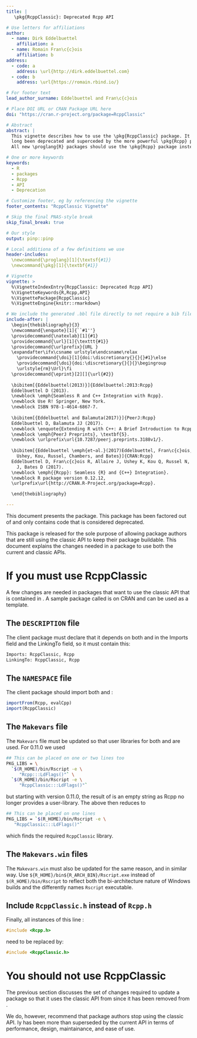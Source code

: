 ```yaml
---
title: |
   \pkg{RcppClassic}: Deprecated Rcpp API

# Use letters for affiliations
author:
  - name: Dirk Eddelbuettel
    affiliation: a
  - name: Romain Fran\c{c}ois
    affiliation: b
address:
  - code: a
    address: \url{http://dirk.eddelbuettel.com}
  - code: b
    address: \url{https://romain.rbind.io/}

# For footer text
lead_author_surname: Eddelbuettel and Fran\c{c}ois

# Place DOI URL or CRAN Package URL here
doi: "https://cran.r-project.org/package=RcppClassic"

# Abstract
abstract: |
  This vignette describes how to use the \pkg{RcppClassic} package. It has 
  long been deprecated and superceded by the more powerful \pkg{Rcpp} package.
  All new \proglang{R} packages should use the \pkg{Rcpp} package instead.

# One or more keywords
keywords:
  - R
  - packages
  - Rcpp
  - API
  - Deprecation

# Customize footer, eg by referencing the vignette
footer_contents: "RcppClassic Vignette"

# Skip the final PNAS-style break
skip_final_break: true

# Our style
output: pinp::pinp

# Local additiona of a few definitions we use
header-includes:
  \newcommand{\proglang}[1]{\textsf{#1}}
  \newcommand{\pkg}[1]{\textbf{#1}}

# Vignette
vignette: >
  %\VignetteIndexEntry{RcppClassic: Deprecated Rcpp API}
  %\VignetteKeywords{R,Rcpp,API}
  %\VignettePackage{RcppClassic}
  %\VignetteEngine{knitr::rmarkdown}

# We include the generated .bbl file directly to not require a bib file
include-after: |
  \begin{thebibliography}{3}
  \newcommand{\enquote}[1]{``#1''}
  \providecommand{\natexlab}[1]{#1}
  \providecommand{\url}[1]{\texttt{#1}}
  \providecommand{\urlprefix}{URL }
  \expandafter\ifx\csname urlstyle\endcsname\relax
    \providecommand{\doi}[1]{doi:\discretionary{}{}{}#1}\else
    \providecommand{\doi}{doi:\discretionary{}{}{}\begingroup
    \urlstyle{rm}\Url}\fi
  \providecommand{\eprint}[2][]{\url{#2}}
  
  \bibitem[{Eddelbuettel(2013)}]{Eddelbuettel:2013:Rcpp}
  Eddelbuettel D (2013).
  \newblock \emph{Seamless R and C++ Integration with Rcpp}.
  \newblock Use R! Springer, New York.
  \newblock ISBN 978-1-4614-6867-7.
  
  \bibitem[{Eddelbuettel and Balamuta(2017)}]{PeerJ:Rcpp}
  Eddelbuettel D, Balamuta JJ (2017).
  \newblock \enquote{Extending R with C++: A Brief Introduction to Rcpp.}
  \newblock \emph{PeerJ Preprints}, \textbf{5}.
  \newblock \urlprefix\url{10.7287/peerj.preprints.3188v1/}.
  
  \bibitem[{Eddelbuettel \emph{et~al.}(2017)Eddelbuettel, Fran\c{c}ois, Allaire,
    Ushey, Kou, Russel, Chambers, and Bates}]{CRAN:Rcpp}
  Eddelbuettel D, Fran\c{c}ois R, Allaire J, Ushey K, Kou Q, Russel N, Chambers
    J, Bates D (2017).
  \newblock \emph{{Rcpp}: Seamless {R} and {C++} Integration}.
  \newblock R package version 0.12.12,
  \urlprefix\url{http://CRAN.R-Project.org/package=Rcpp}.

  \end{thebibliography}

---
```


\noindent This document presents the \pkg{RcppClassic} package. This
package has been factored out of \pkg{Rcpp}
\citep{CRAN:Rcpp,Eddelbuettel:2013:Rcpp,CRAN:Rcpp,PeerJ:Rcpp} and only
contains code that is considered deprecated.

This package is released for the sole purpose of allowing package authors
that are still using the classic \pkg{Rcpp} API to keep
their package buildable. This document explains the changes needed in
a package to use both the current and classic \pkg{Rcpp} APIs.

# If you must use RcppClassic {.unnumbered}

A few changes are needed in packages that want to use the classic \pkg{Rcpp}
API that is contained in \pkg{RcppClassic}. A sample package called
\pkg{RcppClassicExample} is on CRAN and can be used as a template.

## The `DESCRIPTION` file

The client package must declare that it depends on both \pkg{Rcpp} and \pkg{RcppClassic}
in the Imports field and the LinkingTo field, so it must contain this:

```sh
Imports: RcppClassic, Rcpp
LinkingTo: RcppClassic, Rcpp
```

## The `NAMESPACE` file

The client package should import both \pkg{Rcpp} and \pkg{RcppClassic}:

```r
importFrom(Rcpp, evalCpp)
import(RcppClassic)
```

## The `Makevars` file

The `Makevars` file must be updated so that user libraries for both \pkg{Rcpp}
and \pkg{RcppClassic} are used.  For \pkg{Rcpp} 0.11.0 we used

```sh
## This can be placed on one or two lines too
PKG_LIBS = \
  `$(R_HOME)/bin/Rscript -e \
     "Rcpp:::LdFlags()"` \
  `$(R_HOME)/bin/Rscript -e \
     "RcppClassic:::LdFlags()"`
```

but starting with \pkg{Rcpp} version 0.11.0, the result of \verb|Rcpp:::LdFlags()| is
an empty string as Rcpp no longer provides a user-library. The above then
reduces to

```sh
## This can be placed on one lines
PKG_LIBS = `$(R_HOME)/bin/Rscript -e \
   "RcppClassic:::LdFlags()"`
```

which finds the required `RcppClassic` library.


## The `Makevars.win` files

The `Makevars.win` must also be updated for the same reason, and in
similar way.  Use `${R_HOME}/bin${R_ARCH_BIN}/Rscript.exe` instead of
`$(R_HOME)/bin/Rscript` to reflect both the bi-architecture nature of
Windows builds and the differently names `Rscript` executable.


## Include `RcppClassic.h` instead of `Rcpp.h`

Finally, all instances of this line :

```c
#include <Rcpp.h>
```

need to be replaced by:

```c
#include <RcppClassic.h>
```


# You should not use RcppClassic {.unnumbered}

The previous section discusses the set of changes required to update a
package so that it uses the classic API from \pkg{RcppClassic} since it has
been removed from \pkg{Rcpp}.

We do, however, recommend that package authors stop using the classic API.
Iy has been more than superseded by the current \pkg{Rcpp} API in terms of
performance, design, maintainance, and ease of use.

